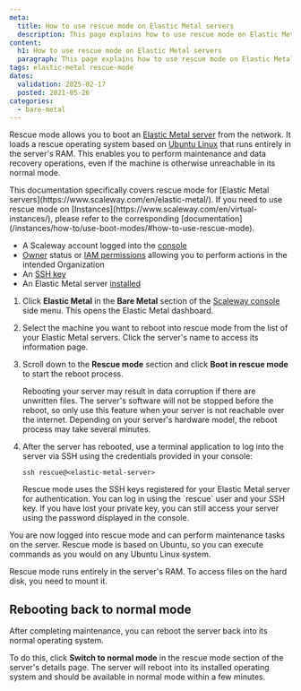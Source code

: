 ```yaml
---
meta:
  title: How to use rescue mode on Elastic Metal servers
  description: This page explains how to use rescue mode on Elastic Metal servers
content:
  h1: How to use rescue mode on Elastic Metal servers
  paragraph: This page explains how to use rescue mode on Elastic Metal servers
tags: elastic-metal rescue-mode
dates:
  validation: 2025-02-17
  posted: 2021-05-26
categories:
  - bare-metal
---
```


Rescue mode allows you to boot an [Elastic Metal server](https://www.scaleway.com/en/elastic-metal/) from the network. It loads a rescue operating system based on [Ubuntu Linux](https://ubuntu.com/) that runs entirely in the server's RAM. This enables you to perform maintenance and data recovery operations, even if the machine is otherwise unreachable in its normal mode.

<Message type="note">
  This documentation specifically covers rescue mode for [Elastic Metal servers](https://www.scaleway.com/en/elastic-metal/). If you need to use rescue mode on [Instances](https://www.scaleway.com/en/virtual-instances/), please refer to the corresponding [documentation](/instances/how-to/use-boot-modes/#how-to-use-rescue-mode).
</Message>

<Macro id="requirements" />

- A Scaleway account logged into the [console](https://console.scaleway.com)
- [Owner](/iam/concepts/#owner) status or [IAM permissions](/iam/concepts/#permission) allowing you to perform actions in the intended Organization
- An [SSH key](/organizations-and-projects/how-to/create-ssh-key/)
- An Elastic Metal server [installed](/elastic-metal/quickstart/#how-to-create-an-elastic-metal-server)


1. Click **Elastic Metal** in the **Bare Metal** section of the [Scaleway console](https://console.scaleway.com) side menu. This opens the Elastic Metal dashboard.

2. Select the machine you want to reboot into rescue mode from the list of your Elastic Metal servers. Click the server's name to access its information page.

3. Scroll down to the **Rescue mode** section and click **Boot in rescue mode** to start the reboot process.

    <Message type="important">
      Rebooting your server may result in data corruption if there are unwritten files. The server's software will not be stopped before the reboot, so only use this feature when your server is not reachable over the internet.
    </Message>

    <Message type="tip">
      Depending on your server's hardware model, the reboot process may take several minutes.
    </Message>

4. After the server has rebooted, use a terminal application to log into the server via SSH using the credentials provided in your console:

    <Lightbox src="scaleway-elastic-metal-rescue-credentials.webp" alt="Elastic Metal Rescue Mode Credentials Information" />

    ```
    ssh rescue@<elastic-metal-server>
    ```

    <Message type="tip">
      Rescue mode uses the SSH keys registered for your Elastic Metal server for authentication. You can log in using the `rescue` user and your SSH key. If you have lost your private key, you can still access your server using the password displayed in the console.
    </Message>

You are now logged into rescue mode and can perform maintenance tasks on the server. Rescue mode is based on Ubuntu, so you can execute commands as you would on any Ubuntu Linux system.

<Lightbox src="scaleway-bmaas_rescue_mode.webp" alt="" />

<Message type="note">
  Rescue mode runs entirely in the server's RAM. To access files on the hard disk, you need to mount it.
</Message>

## Rebooting back to normal mode

After completing maintenance, you can reboot the server back into its normal operating system.

To do this, click **Switch to normal mode** in the rescue mode section of the server's details page. The server will reboot into its installed operating system and should be available in normal mode within a few minutes.
